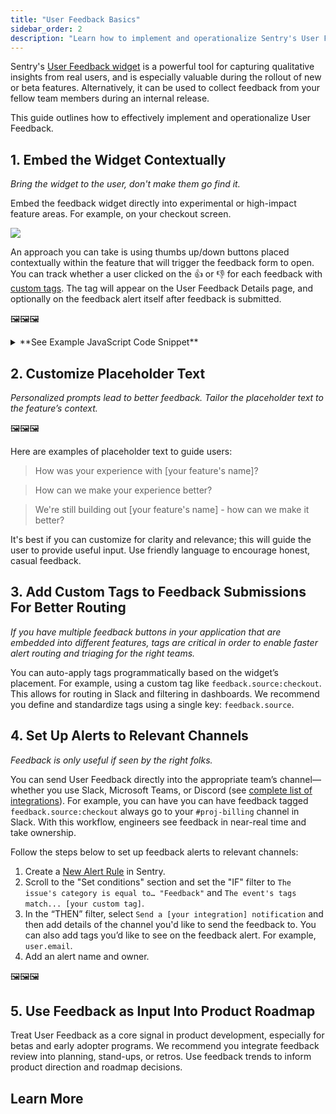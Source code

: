 ```yaml
---
title: "User Feedback Basics"
sidebar_order: 2
description: "Learn how to implement and operationalize Sentry's User Feedback widget to capture qualitative insights from your users."
---
```


Sentry's [User Feedback widget](/product/user-feedback/) is a powerful tool for capturing qualitative insights from real users, and is especially valuable during the rollout of new or beta features. Alternatively, it can be used to collect feedback from your fellow team members during an internal release. 

This guide outlines how to effectively implement and operationalize User Feedback.

## 1. Embed the Widget Contextually
_Bring the widget to the user, don't make them go find it._

Embed the feedback widget directly into experimental or high-impact feature areas. For example, on your checkout screen.

![](feedback/img/feedback-on-checkout-page.png)

An approach you can take is using thumbs up/down buttons placed contextually within the feature that will trigger the feedback form to open. You can track whether a user clicked on the 👍 or 👎 for each feedback with [custom tags](/platforms/javascript/enriching-events/tags/). The tag will appear on the User Feedback Details page, and optionally on the feedback alert itself after feedback is submitted.

🖼️🖼️🖼️


<details>
<summary>**See Example JavaScript Code Snippet**</summary>

```javascript
"use client";

import * as Sentry from "@sentry/react";
import { Fragment } from "react";

export default function ThumbsUpDownButtons() {
  const feedback = Sentry.getFeedback();
  
  return (
    <Fragment>
      <strong>Was this helpful?</strong>
      <button
        title="I like this"
        onClick={async () =>{
          const form = await feedback?.createForm({
            messagePlaceholder: 'What did you like most?',
            tags: {
              component: 'ThumbsUpDownButtons',
              'feedback.type': 'positive',
            }
          });
          form?.appendToDom();
          form?.open();
        }}
      >
        Yes 👍
      </button>

      <button
        title="I don't like this"
        onClick={async () =>{
          const form = await feedback?.createForm({
            messagePlaceholder: 'How can we improve?',
            tags: {
              component: 'ThumbsUpDownButtons',
              'feedback.type': 'negative',
            }
          });
          form?.appendToDom();
          form?.open();
        }}
      >
        No 👎
      </button>
    </Fragment>
  );
}
```

</details>



## 2. Customize Placeholder Text
_Personalized prompts lead to better feedback. Tailor the placeholder text to the feature’s context._

🖼️🖼️🖼️

Here are examples of placeholder text to guide users:

> How was your experience with [your feature's name]?

> How can we make your experience better? 

> We're still building out [your feature's name] - how can we make it better?

It's best if you can customize for clarity and relevance; this will guide the user to provide useful input. Use friendly language to encourage honest, casual feedback.


## 3. Add Custom Tags to Feedback Submissions For Better Routing

_If you have multiple feedback buttons in your application that are embedded into different features, tags are critical in order to enable faster alert routing and triaging for the right teams._

You can auto-apply tags programmatically based on the widget’s placement. For example, using a custom tag like `feedback.source:checkout`. This allows for routing in Slack and filtering in dashboards. We recommend you define and standardize tags using a single key: `feedback.source`.


## 4. Set Up Alerts to Relevant Channels
_Feedback is only useful if seen by the right folks._ 

You can send User Feedback directly into the appropriate team’s channel—whether you use Slack, Microsoft Teams, or Discord (see [complete list of integrations](/product/alerts/create-alerts/routing-alerts/#integrations)). For example, you can have you can have feedback tagged `feedback.source:checkout` always go to your `#proj-billing` channel in Slack. With this workflow, engineers see feedback in near-real time and take ownership.

Follow the steps below to set up feedback alerts to relevant channels:

1. Create a [New Alert Rule](https://sentry.io/alerts/new/issue/) in Sentry.
2. Scroll to the "Set conditions" section and set the "IF" filter to `The issue's category is equal to… "Feedback"` and `The event's tags match... [your custom tag]`.
3. In the “THEN” filter, select `Send a [your integration] notification` and then add details of the channel you'd like to send the feedback to. You can also add tags you’d like to see on the feedback alert. For example, `user.email`.
4. Add an alert name and owner.


🖼️🖼️🖼️


## 5. Use Feedback as Input Into Product Roadmap
Treat User Feedback as a core signal in product development, especially for betas and early adopter programs. We recommend you integrate feedback review into planning, stand-ups, or retros. Use feedback trends to inform product direction and roadmap decisions.

## Learn More
<PageGrid />
